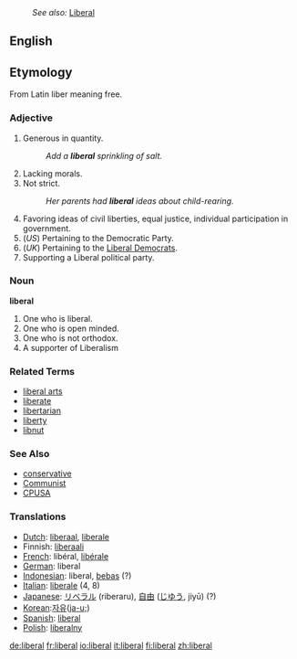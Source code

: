 :''See also:'' [[Liberal]]
==English==
==Etymology==
From Latin liber meaning free.

===Adjective===
{{en-adj}}
# Generous in quantity.
#: ''Add a '''liberal''' sprinkling of salt.''
# Lacking morals.
# Not strict.
#: ''Her parents had '''liberal''' ideas about child-rearing.''
# Favoring ideas of civil liberties, equal justice, individual participation in government. 
# (''US'') Pertaining to the Democratic Party.
# (''UK'') Pertaining to the [[Liberal Democrat]]s.
# Supporting a Liberal political party.
===Noun===
'''liberal'''

# One who is liberal.
# One who is open minded.
# One who is not orthodox.
# A supporter of Liberalism
===Related Terms===
*[[liberal arts]] 
*[[liberate]] 
*[[libertarian]] 
*[[liberty]] 
*[[libnut]] 

===See Also===
*[[conservative]]
*[[Communist]]
*[[CPUSA]]

=== Translations ===
*[[Dutch]]: [[liberaal]], [[liberale]]
*Finnish: [[liberaali]]
*[[French]]: libéral, [[libérale]]
*[[German]]: liberal
*[[Indonesian]]: liberal, [[bebas]] (?)
*[[Italian]]: [[liberale]] (4, 8)
*[[Japanese]]: [[リベラル]] (riberaru), [[自由]] ([[じゆう]], jiyū) (?)
*[[Korean]]:[[자유]]([[ja-u;]])
*[[Spanish]]: [[:es:liberal|liberal]]
*[[Polish]]: [[liberalny]]

[[de:liberal]]
[[fr:liberal]]
[[io:liberal]]
[[it:liberal]]
[[fi:liberal]]
[[zh:liberal]]